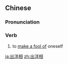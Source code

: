 ==Chinese==
{{zh-forms|type=12}}

===Pronunciation===
{{zh-pron
|m=chūyángxiàng
|c=ceot1 joeng4 soeng3
|ma=Zh-chuyángxiàng.ogg
|cat=v
}}

===Verb===
{{zh-verb}}
# to [[make a fool of]] oneself

[[ja:出洋相]]
[[zh:出洋相]]